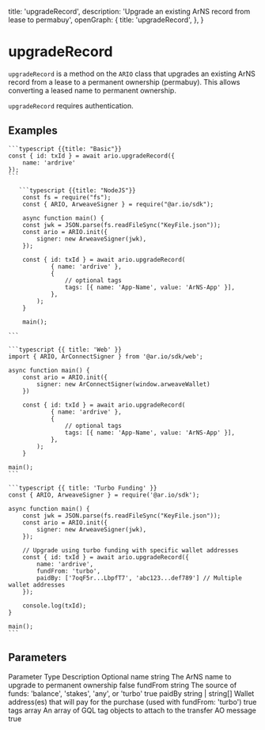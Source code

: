 
  title: 'upgradeRecord',
  description: 'Upgrade an existing ArNS record from lease to permabuy',
  openGraph: {
    title: 'upgradeRecord',
  },
}

# upgradeRecord

`upgradeRecord` is a method on the `ARIO` class that upgrades an existing ArNS record from a lease to a permanent ownership (permabuy). This allows converting a leased name to permanent ownership.

`upgradeRecord` requires authentication.

## Examples

<CodeGroup title="upgradeRecord">

    ```typescript {{title: "Basic"}}
    const { id: txId } = await ario.upgradeRecord({
        name: 'ardrive'
    });
    ```

       ```typescript {{title: "NodeJS"}}
        const fs = require("fs");
        const { ARIO, ArweaveSigner } = require("@ar.io/sdk");

        async function main() {
        const jwk = JSON.parse(fs.readFileSync("KeyFile.json"));
        const ario = ARIO.init({
            signer: new ArweaveSigner(jwk),
        });

        const { id: txId } = await ario.upgradeRecord(
                { name: 'ardrive' },
                {
                    // optional tags
                    tags: [{ name: 'App-Name', value: 'ArNS-App' }],
                },
            );
        }

        main();

    ```

    ```typescript {{ title: 'Web' }}
    import { ARIO, ArConnectSigner } from '@ar.io/sdk/web';

    async function main() {
        const ario = ARIO.init({
            signer: new ArConnectSigner(window.arweaveWallet)
        })

        const { id: txId } = await ario.upgradeRecord(
                { name: 'ardrive' },
                {
                    // optional tags
                    tags: [{ name: 'App-Name', value: 'ArNS-App' }],
                },
            );
        }

    main();
    ```

    ```typescript {{ title: 'Turbo Funding' }}
    const { ARIO, ArweaveSigner } = require('@ar.io/sdk');

    async function main() {
        const jwk = JSON.parse(fs.readFileSync("KeyFile.json"));
        const ario = ARIO.init({
            signer: new ArweaveSigner(jwk),
        });

        // Upgrade using turbo funding with specific wallet addresses
        const { id: txId } = await ario.upgradeRecord({
            name: 'ardrive',
            fundFrom: 'turbo',
            paidBy: ['7oqF5r...LbpfT7', 'abc123...def789'] // Multiple wallet addresses
        });

        console.log(txId);
    }

    main();
    ```

</CodeGroup>

## Parameters

<Table>
  <Table.Head>
    <Table.Row>
      <Table.Header>Parameter</Table.Header>
      <Table.Header>Type</Table.Header>
      <Table.Header>Description</Table.Header>
      <Table.Header>Optional</Table.Header>
    </Table.Row>
  </Table.Head>
  <Table.Body>
    <Table.Row>
      <Table.Cell className="font-semibold">name</Table.Cell>
      <Table.Cell>string</Table.Cell>
      <Table.Cell>The ArNS name to upgrade to permanent ownership</Table.Cell>
      <Table.Cell>false</Table.Cell>
    </Table.Row>
    <Table.Row>
      <Table.Cell className="font-semibold">fundFrom</Table.Cell>
      <Table.Cell>string</Table.Cell>
      <Table.Cell>
        The source of funds: 'balance', 'stakes', 'any', or 'turbo'
      </Table.Cell>
      <Table.Cell>true</Table.Cell>
    </Table.Row>
    <Table.Row>
      <Table.Cell className="font-semibold">paidBy</Table.Cell>
      <Table.Cell>string | string[]</Table.Cell>
      <Table.Cell>
        Wallet address(es) that will pay for the purchase (used with fundFrom:
        'turbo')
      </Table.Cell>
      <Table.Cell>true</Table.Cell>
    </Table.Row>
    <Table.Row>
      <Table.Cell className="font-semibold">tags</Table.Cell>
      <Table.Cell>array</Table.Cell>
      <Table.Cell>
        An array of GQL tag objects to attach to the transfer AO message
      </Table.Cell>
      <Table.Cell>true</Table.Cell>
    </Table.Row>
  </Table.Body>
</Table>
